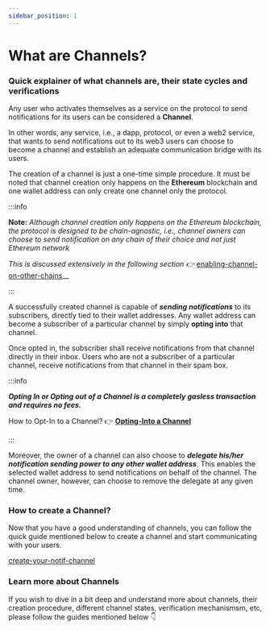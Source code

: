 ```yaml
---
sidebar_position: 1
---
```



# What are Channels?

###  Quick explainer of what channels are, their state cycles and verifications

Any user who activates themselves as a service on the protocol to send notifications for its users can be considered a **Channel**.

In other words, any service, i.e., a dapp, protocol, or even a web2 service, that wants to send notifications out to its web3 users can choose to become a channel and establish an adequate communication bridge with its users.

The creation of a channel is just a one-time simple procedure. It must be noted that channel creation only happens on the **Ethereum** blockchain and one wallet address can only create one channel only the protocol.

:::info

**Note:** _Although channel creation only happens on the Ethereum blockchain, the protocol is designed to be chain-agnostic, i.e., channel owners can choose to send notification on any chain of their choice and not just Ethereum network_

_This is discussed extensively in the following section 👉_ [enabling-channel-on-other-chains](../../developer-guides/create-your-notif-channel/enabling-channel-on-other-chains/ "mention")__

:::

A successfully created channel is capable of _**sending notifications**_ to its subscribers, directly tied to their wallet addresses. Any wallet address can become a subscriber of a particular channel by simply **opting into** that channel.&#x20;

Once opted in, the subscriber shall receive notifications from that channel directly in their inbox. Users who are not a subscriber of a particular channel, receive notifications from that channel in their spam box.

:::info

_**Opting In or Opting out of a Channel is a completely gasless transaction and requires no fees.**_

How to Opt-In to a Channel? 👉  [**Opting-Into a Channel**](https://docs.epns.io/users/epns-dapp/opting-in-to-a-channel)

:::

Moreover, the owner of a channel can also choose to _**delegate his/her notification sending power to any other wallet address**_. This enables the selected wallet address to send notifications on behalf of the channel. The channel owner, however, can choose to remove the delegate at any given time.&#x20;

### How to create a Channel?

Now that you have a good understanding of channels, you can follow the quick guide mentioned below to create a channel and start communicating with your users.

[create-your-notif-channel](../../developerguides/create-your-notif-channel/)

### Learn more about Channels

If you wish to dive in a bit deep and understand more about channels, their creation procedure, different channel states, verification mechanismsm, etc, please follow the guides mentioned below 👇

<DocCardList />